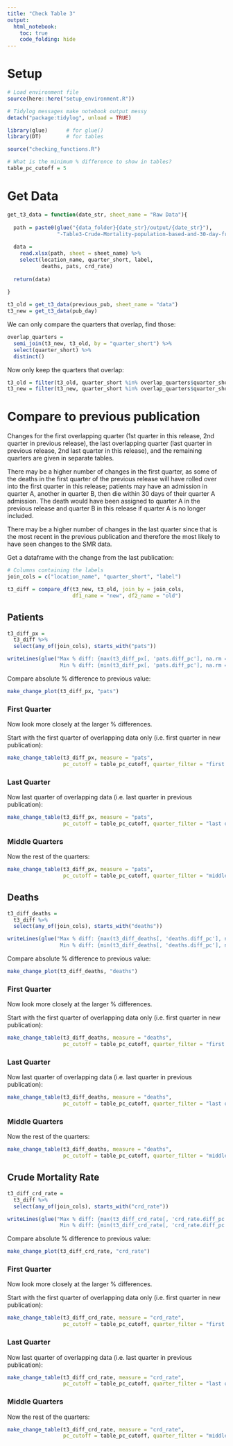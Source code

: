 ```yaml
---
title: "Check Table 3"
output: 
  html_notebook:
    toc: true
    code_folding: hide
---
```


<style type="text/css">
.main-container {
  max-width: 72em;
  margin-left: auto;
  margin-right: auto;
}
</style>

# Setup

```r

# Load environment file
source(here::here("setup_environment.R"))

# Tidylog messages make notebook output messy
detach("package:tidylog", unload = TRUE)

library(glue)      # for glue()
library(DT)        # for tables

source("checking_functions.R")

# What is the minimum % difference to show in tables?
table_pc_cutoff = 5

```

# Get Data

```r

get_t3_data = function(date_str, sheet_name = "Raw Data"){
  
  path = paste0(glue("{data_folder}{date_str}/output/{date_str}"),
                "-Table3-Crude-Mortality-population-based-and-30-day-from-discharge.xlsx")
  
  data = 
    read.xlsx(path, sheet = sheet_name) %>%
    select(location_name, quarter_short, label, 
           deaths, pats, crd_rate)
  
  return(data)
  
}

t3_old = get_t3_data(previous_pub, sheet_name = "data")
t3_new = get_t3_data(pub_day)

```

We can only compare the quarters that overlap, find those:

```r

overlap_quarters = 
  semi_join(t3_new, t3_old, by = "quarter_short") %>%
  select(quarter_short) %>%
  distinct()

```

Now only keep the quarters that overlap:

```r

t3_old = filter(t3_old, quarter_short %in% overlap_quarters$quarter_short)
t3_new = filter(t3_new, quarter_short %in% overlap_quarters$quarter_short)

```

# Compare to previous publication

Changes for the first overlapping quarter (1st quarter in this release, 2nd quarter in previous release), the last overlapping quarter (last quarter in previous release, 2nd last quarter in this release), and the remaining quarters are given in separate tables. 

There may be a higher number of changes in the first quarter, as some of the deaths in the first quarter of the previous release will have rolled over into the first quarter in this release; patients may have an admission in quarter A, another in quarter B, then die within 30 days of their quarter A admission. The death would have been assigned to quarter A in the previous release and quarter B in this release if quarter A is no longer included.

There may be a higher number of changes in the last quarter since that is the most recent in the previous publication and therefore the most likely to have seen changes to the SMR data.

Get a dataframe with the change from the last publication:

```r

# Columns containing the labels
join_cols = c("location_name", "quarter_short", "label")

t3_diff = compare_df(t3_new, t3_old, join_by = join_cols, 
                     df1_name = "new", df2_name = "old")

```


## Patients

```r

t3_diff_px = 
  t3_diff %>%
  select(any_of(join_cols), starts_with("pats"))

writeLines(glue("Max % diff: {max(t3_diff_px[, 'pats.diff_pc'], na.rm = T)}
                 Min % diff: {min(t3_diff_px[, 'pats.diff_pc'], na.rm = T)}"))

```

Compare absolute % difference to previous value:
```r
make_change_plot(t3_diff_px, "pats")
```

### First Quarter

Now look more closely at the larger % differences.

Start with the first quarter of overlapping data only (i.e. first quarter in new publication):

```r
make_change_table(t3_diff_px, measure = "pats",  
                  pc_cutoff = table_pc_cutoff, quarter_filter = "first only")

```

### Last Quarter

Now last quarter of overlapping data (i.e. last quarter in previous publication):
```r
make_change_table(t3_diff_px, measure = "pats", 
                  pc_cutoff = table_pc_cutoff, quarter_filter = "last only")

```

### Middle Quarters

Now the rest of the quarters:
```r
make_change_table(t3_diff_px, measure = "pats", 
                  pc_cutoff = table_pc_cutoff, quarter_filter = "middle only")

```

## Deaths

```r

t3_diff_deaths = 
  t3_diff %>%
  select(any_of(join_cols), starts_with("deaths"))

writeLines(glue("Max % diff: {max(t3_diff_deaths[, 'deaths.diff_pc'], na.rm = T)}
                 Min % diff: {min(t3_diff_deaths[, 'deaths.diff_pc'], na.rm = T)}"))

```

Compare absolute % difference to previous value:
```r
make_change_plot(t3_diff_deaths, "deaths")
```

### First Quarter

Now look more closely at the larger % differences.

Start with the first quarter of overlapping data only (i.e. first quarter in new publication):

```r
make_change_table(t3_diff_deaths, measure = "deaths", 
                  pc_cutoff = table_pc_cutoff, quarter_filter = "first only")

```

### Last Quarter

Now last quarter of overlapping data (i.e. last quarter in previous publication):
```r
make_change_table(t3_diff_deaths, measure = "deaths", 
                  pc_cutoff = table_pc_cutoff, quarter_filter = "last only")

```

### Middle Quarters

Now the rest of the quarters:
```r
make_change_table(t3_diff_deaths, measure = "deaths",  
                  pc_cutoff = table_pc_cutoff, quarter_filter = "middle only")

```

## Crude Mortality Rate

```r

t3_diff_crd_rate = 
  t3_diff %>%
  select(any_of(join_cols), starts_with("crd_rate"))

writeLines(glue("Max % diff: {max(t3_diff_crd_rate[, 'crd_rate.diff_pc'], na.rm = T)}
                 Min % diff: {min(t3_diff_crd_rate[, 'crd_rate.diff_pc'], na.rm = T)}"))

```

Compare absolute % difference to previous value:
```r
make_change_plot(t3_diff_crd_rate, "crd_rate")
```

### First Quarter

Now look more closely at the larger % differences.

Start with the first quarter of overlapping data only (i.e. first quarter in new publication):

```r
make_change_table(t3_diff_crd_rate, measure = "crd_rate", 
                  pc_cutoff = table_pc_cutoff, quarter_filter = "first only")

```

### Last Quarter

Now last quarter of overlapping data (i.e. last quarter in previous publication):
```r
make_change_table(t3_diff_crd_rate, measure = "crd_rate",
                  pc_cutoff = table_pc_cutoff, quarter_filter = "last only")

```

### Middle Quarters

Now the rest of the quarters:
```r
make_change_table(t3_diff_crd_rate, measure = "crd_rate",
                  pc_cutoff = table_pc_cutoff, quarter_filter = "middle only")

```
